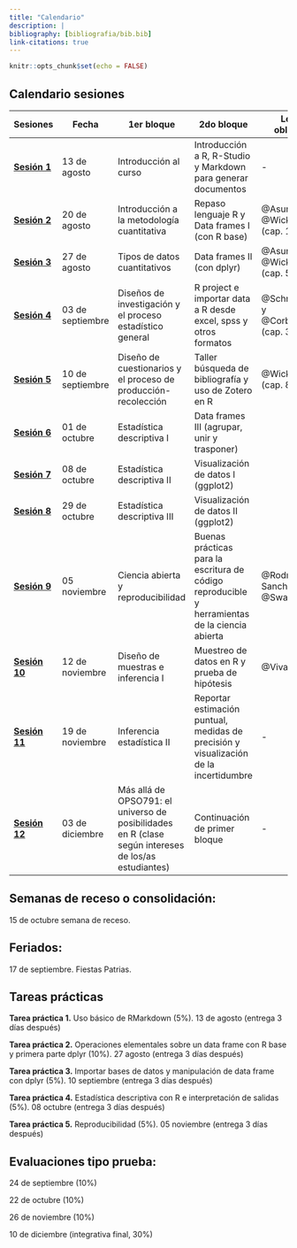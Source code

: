 ```yaml
---
title: "Calendario"
description: |
bibliography: [bibliografia/bib.bib]
link-citations: true
---
```


```r
knitr::opts_chunk$set(echo = FALSE)
```


## Calendario sesiones

|  Sesiones | Fecha  |  1er bloque | 2do bloque | Lectura obligatoria  | Lectura complementaria |
|---|---|---|---|---|---|
| [**Sesión 1**]()  |  13 de agosto | Introducción al curso | Introducción a R, R-Studio y Markdown para generar documentos | - | - |   
| [**Sesión 2**]() | 20 de agosto | Introducción a la metodología cuantitativa | Repaso lenguaje R y Data frames I (con R base)  |  @Asun2006, @Wickham2021 (cap. 1 y 2) | @Corbetta2007 (cap. 1 y 2)  |
| [**Sesión 3**]()|  27 de agosto | Tipos de datos cuantitativos | Data frames II (con dplyr) |  @Asun2006 y @Wickham2021 (cap. 5) | @Agresti2018  |
| [**Sesión 4**]() |  03 de septiembre | Diseños de investigación y el proceso estadístico general | R project e importar data a R desde excel, spss y otros formatos | @Schmitter2013 y @Corbetta2007 (cap. 3 y 4) |   |  |
| [**Sesión 5**]() |  10 de septiembre | Diseño de cuestionarios y el proceso de producción-recolección | Taller búsqueda de bibliografía y uso de Zotero en R | @Wickham2021 (cap. 8)  | @Babbie2014 |
| [**Sesión 6**]() | 01 de octubre | Estadística descriptiva I  | Data frames III (agrupar, unir y trasponer)  |  | @Agresti2018  |
 [**Sesión 7**]() | 08 de octubre  | Estadística descriptiva II  | Visualización de datos I (ggplot2) |   |  @Agresti2018 y @Wickham2021 (cap. 3)  |
 [**Sesión 8**]() | 29 de octubre  | Estadística descriptiva III   | Visualización de datos II (ggplot2)  | |  @Agresti2018 |
| [**Sesión 9**]() | 05 noviembre   | Ciencia abierta y reproducibilidad  | Buenas prácticas para la escritura de código reproducible y herramientas de la ciencia abierta | @Rodriguez-Sanchez2016, @Swartz2008 |  @Breznau2021, @Healy2018 |
| [**Sesión 10**]() | 12 de noviembre   | Diseño de muestras e inferencia I  | Muestreo de datos en R y prueba de hipótesis |  @Vivanco2006   |  |
| [**Sesión 11**]() | 19 de noviembre   | Inferencia estadística II |  Reportar estimación puntual, medidas de precisión y visualización de la incertidumbre  |  - |   |
| [**Sesión 12**]() | 03 de diciembre   |  Más allá de OPSO791: el universo de posibilidades en R (clase según intereses de los/as estudiantes)  | Continuación de primer bloque  | -  | -  |

## Semanas de receso o consolidación:

15 de octubre semana de receso.

## Feriados:

17 de septiembre. Fiestas Patrias. 

## Tareas prácticas

**Tarea práctica 1.** Uso básico de RMarkdown (5%).	13 de agosto (entrega 3 días después)

**Tarea práctica 2.**	Operaciones elementales sobre un data frame con R base y primera parte dplyr (10%).	27 agosto (entrega 3 días después)

**Tarea práctica 3.**	Importar bases de datos y manipulación de data frame con dplyr (5%).	10 septiembre (entrega 3 días después)

**Tarea práctica 4.**	Estadística descriptiva con R e interpretación de salidas (5%).	08 octubre (entrega 3 días después)

**Tarea práctica 5.**	Reproducibilidad (5%).	05 noviembre (entrega 3 días después)


## Evaluaciones tipo prueba:

24 de septiembre (10%)

22 de octubre (10%)

26 de noviembre (10%)

10 de diciembre (integrativa final, 30%)

